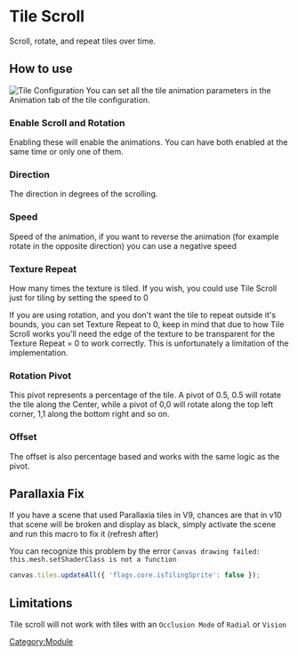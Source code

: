 # Tile Scroll

Scroll, rotate, and repeat tiles over time.

## How to use

![Tile Configuration](Tsconfiguration.png 'Tile Configuration') You can
set all the tile animation parameters in the Animation tab of the tile
configuration.

### Enable Scroll and Rotation

Enabling these will enable the animations. You can have both enabled at
the same time or only one of them.

### Direction

The direction in degrees of the scrolling.

### Speed

Speed of the animation, if you want to reverse the animation (for
example rotate in the opposite direction) you can use a negative speed

### Texture Repeat

How many times the texture is tiled. If you wish, you could use Tile
Scroll just for tiling by setting the speed to 0

If you are using rotation, and you don't want the tile to repeat outside
it's bounds, you can set Texture Repeat to 0, keep in mind that due to
how Tile Scroll works you'll need the edge of the texture to be
transparent for the Texture Repeat = 0 to work correctly. This is
unfortunately a limitation of the implementation.

### Rotation Pivot

This pivot represents a percentage of the tile. A pivot of 0.5, 0.5 will
rotate the tile along the Center, while a pivot of 0,0 will rotate along
the top left corner, 1,1 along the bottom right and so on.

### Offset

The offset is also percentage based and works with the same logic as the
pivot.

## Parallaxia Fix

If you have a scene that used Parallaxia tiles in V9, chances are that
in v10 that scene will be broken and display as black, simply activate
the scene and run this macro to fix it (refresh after)

You can recognize this problem by the error `Canvas drawing failed:
this.mesh.setShaderClass is not a function`

```javascript
canvas.tiles.updateAll({ 'flags.core.isTilingSprite': false });
```

## Limitations

Tile scroll will not work with tiles with an `Occlusion Mode` of
`Radial` or `Vision`

[Category:Module](Category:Module 'wikilink')
